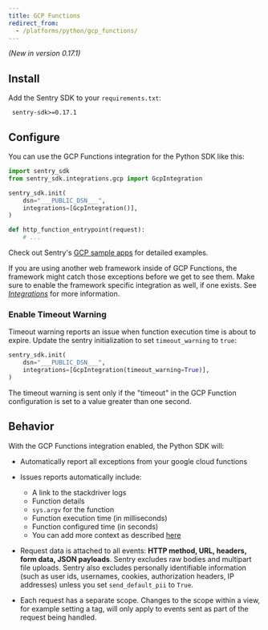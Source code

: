 ```yaml
---
title: GCP Functions
redirect_from:
  - /platforms/python/gcp_functions/
---
```


_(New in version 0.17.1)_

## Install

Add the Sentry SDK to your `requirements.txt`:

```text {filename:requirements.txt}
 sentry-sdk>=0.17.1
```

## Configure

You can use the GCP Functions integration for the Python SDK like this:

```python
import sentry_sdk
from sentry_sdk.integrations.gcp import GcpIntegration

sentry_sdk.init(
    dsn="___PUBLIC_DSN___",
    integrations=[GcpIntegration()],
)

def http_function_entrypoint(request):
    # ...
```

Check out Sentry's [GCP sample apps](https://github.com/getsentry/examples/tree/master/gcp-cloud-functions) for detailed examples.

<Alert level="info" title="Note"><markdown>

If you are using another web framework inside of GCP Functions, the framework might catch those exceptions before we get to see them. Make sure to enable the framework specific integration as well, if one exists. See [_Integrations_](/platforms/python/#integrations) for more information.

</markdown></Alert>

### Enable Timeout Warning

Timeout warning reports an issue when function execution time is about to expire. Update the sentry initialization to set `timeout_warning` to `true`:

```python
sentry_sdk.init(
    dsn="___PUBLIC_DSN___",
    integrations=[GcpIntegration(timeout_warning=True)],
)
```

The timeout warning is sent only if the "timeout" in the GCP Function configuration is set to a value greater than one second.

## Behavior

With the GCP Functions integration enabled, the Python SDK will:

- Automatically report all exceptions from your google cloud functions
- Issues reports automatically include:
  - A link to the stackdriver logs
  - Function details
  - `sys.argv` for the function
  - Function execution time (in milliseconds)
  - Function configured time (in seconds)
  - You can add more context as described [here](context/)

- Request data is attached to all events: **HTTP method, URL, headers, form data, JSON payloads**. Sentry excludes raw bodies and multipart file uploads. Sentry also excludes personally identifiable information (such as user ids, usernames, cookies, authorization headers, IP addresses) unless you set `send_default_pii` to `True`.

- Each request has a separate scope. Changes to the scope within a view, for example setting a tag, will only apply to events sent as part of the request being handled.
